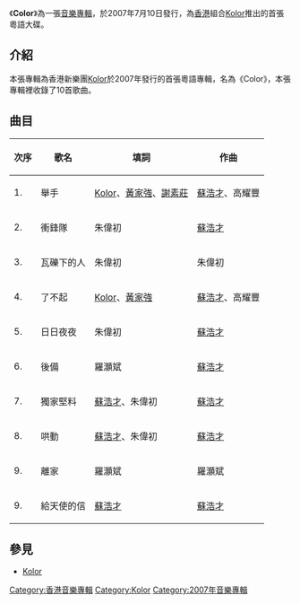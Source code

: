 {{Album infobox | <!-- See Wikipedia:WikiProject_Albums -->
|  Name        = Color
|  Type        = [[專輯|專輯]]
|  Artist      = [[Kolor|Kolor]]
|  Cover       = 
|  Background  = 
|  Released    = 2007年7月10日 
|  Recorded    = 
|  Genre       = [[粵語流行音樂|粵語流行音樂]]
|  Label       = [[神馬音樂|神馬音樂]]
|  Last album  = 
|  This album  = '''Color'''<br/>（2007）
|  Next album  = [[Surrealism_(Kolor_專輯)|Surrealism]]<br/>（2009）
}}

《'''Color'''》為一張[[音樂專輯|音樂專輯]]，於2007年7月10日發行，為[[香港|香港]]組合[[Kolor|Kolor]]推出的首張粵語大碟。

==介紹==
本張專輯為香港新樂團[[Kolor|Kolor]]於2007年發行的首張粵語專輯，名為《Color》，本張專輯裡收錄了10首歌曲。

==曲目==
{| class="wikitable"
|-
!次序
!歌名
!填詞
!作曲
|-
| 1. || 舉手 || [[Kolor|Kolor]]、[[黃家強|黃家強]]、[[謝素莊|謝素莊]] || [[蘇浩才|蘇浩才]]、高耀豐
|-
| 2. || 衝鋒隊 || 朱偉初 ||[[蘇浩才|蘇浩才]]
|-
| 3. || 瓦礫下的人|| 朱偉初 || 朱偉初
|-
| 4. || 了不起  || [[Kolor|Kolor]]、[[黃家強|黃家強]] || [[蘇浩才|蘇浩才]]、高耀豐
|-
| 5. || 日日夜夜 || 朱偉初 || [[蘇浩才|蘇浩才]]
|-
| 6. || 後備  || 羅灝斌 || [[蘇浩才|蘇浩才]]
|-
| 7. || 獨家堅料  || [[蘇浩才|蘇浩才]]、朱偉初 ||[[蘇浩才|蘇浩才]]
|-
| 8. || 哄動  || [[蘇浩才|蘇浩才]]、朱偉初 ||[[蘇浩才|蘇浩才]]
|-
| 9. || 離家  || 羅灝斌 || 羅灝斌
|-
| 9. || 給天使的信  || [[蘇浩才|蘇浩才]] || [[蘇浩才|蘇浩才]]
|}

==參見==
*[[Kolor|Kolor]]

{{album-stub}}

[[Category:香港音樂專輯|Category:香港音樂專輯]]
[[Category:Kolor|Category:Kolor]]
[[Category:2007年音樂專輯|Category:2007年音樂專輯]]
